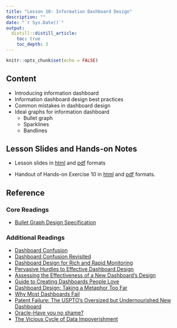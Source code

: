 ```yaml
---
title: "Lesson 10: Information Dashboard Design"
description: ""
date: "`r Sys.Date()`"
output:
  distill::distill_article:
    toc: true
    toc_depth: 3
---
```


```r
knitr::opts_chunk$set(echo = FALSE)
```

## Content

+ Introducing information dashboard
+ Information dashboard design best practices
+ Common mistakes in dashboard design
+ Ideal graphs for information dashboard
    + Bullet graph
    + Sparklines
    + Bandlines

## Lesson Slides and Hands-on Notes 

- Lesson slides in [html](../lesson/Lesson10/Lesson10-Dashboard.html) and [pdf](../lesson/Lesson10/Lesson10-Dashboard.pdf) formats

- Handout of Hands-on Exercise 10 in [html](../Hands-on_Ex/Hands-on_Ex07/Hands-on_Ex07.html) and [pdf](../Hands-on_Ex/Hands-on_Ex07/Hands-on_Ex07.pdf) formats.


## Reference

### Core Readings

+ [Bullet Graph Design Specification](http://www.perceptualedge.com/articles/misc/Bullet_Graph_Design_Spec.pdf)

### Additional Readings

+ [Dashboard Confusion](http://www.perceptualedge.com/articles/ie/dashboard_confusion.pdf)
+ [Dashboard Confusion Revisited](http://www.perceptualedge.com/articles/visual_business_intelligen ce/dboard_confusion_revisited.pdf)
+ [Dashboard Design for Rich and Rapid Monitoring](http://www.perceptualedge.com/articles/visual_business_intelligence/dd_for_rapid_monitoring.pdf)
+ [Pervasive Hurdles to Effective Dashboard Design](http://www.perceptualedge.com/articles/visual_business_intelligence/pervasive_hurdles_to_dd.pdf)
+ [Assessing the Effectiveness of a New Dashboard’s Design](http://www.perceptualedge.com/blog/?p=672)
+ [Guide to Creating Dashboards People Love](https://static1.squarespace.com/static/52f42657e4b0b3416ff6b831/t/55b9117ae4b060a0d84fef15/1438191994754/Dashboards_People_Love_To_Use_Whitepaper_v2.pdf)
+ [Dashboard Design: Taking a Metaphor Too Far](http://www.perceptualedge.com/articles/dmreview/dashboard_design.pdf)
+ [Why Most Dashboards Fail](http://www.perceptualedge.com/articles/misc/WhyMostDashboardsFail.pdf) 
+ [Patent Failure: The USPTO’s Oversized but Undernourished New Dashboard](http://www.perceptualedge.com/blog/?p=832)
+ [Oracle-Have you no shame?](http://www.perceptualedge.com/blog/?p=784)
+ [The Vicious Cycle of Data Impoverishment](http://www.perceptualedge.com/blog/?p=756)





